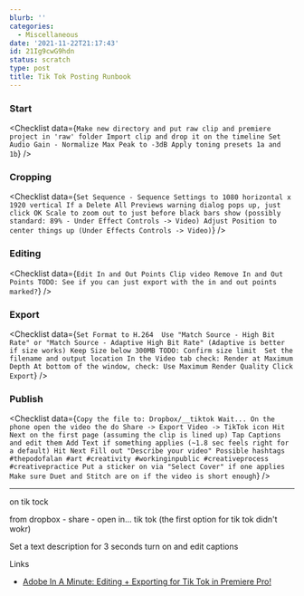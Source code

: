 ```yaml
---
blurb: ''
categories:
  - Miscellaneous
date: '2021-11-22T21:17:43'
id: 21Ig9cwG9hdn
status: scratch
type: post
title: Tik Tok Posting Runbook
---
```



### Start

<Checklist data={`
Make new directory and put raw clip and premiere project in 'raw' folder
Import clip and drop it on the timeline
Set Audio Gain - Normalize Max Peak to -3dB
Apply toning presets 1a and 1b
`} />

### Cropping

<Checklist data={`
Set Sequence - Sequence Settings to 1080 horizontal x 1920 vertical
If a Delete All Previews warning dialog pops up, just click OK
Scale to zoom out to just before black bars show (possibly standard: 89% - Under Effect Controls -> Video)
Adjust Position to center things up (Under Effects Controls -> Video)
`} />

### Editing

<Checklist data={`
Edit In and Out Points
Clip video
Remove In and Out Points
TODO: See if you can just export with the in and out points marked?
`} />

### Export 

<Checklist data={`
Set Format to H.264 
Use "Match Source - High Bit Rate" or "Match Source - Adaptive High Bit Rate" (Adaptive is better if size works)
Keep Size below 300MB
TODO: Confirm size limit 
Set the filename and output location
In the Video tab check: Render at Maximum Depth
At bottom of the window, check: Use Maximum Render Quality
Click Export
`} />

### Publish

<Checklist data={`
Copy the file to: Dropbox/__tiktok
Wait...
On the phone open the video the do Share -> Export Video -> TikTok icon
Hit Next on the first page (assuming the clip is lined up)
Tap Captions and edit them
Add Text if something applies (~1.8 sec feels right for a default)
Hit Next
Fill out "Describe your video"
Possible hashtags #thepodofalan #art #creativity #workinginpublic #creativeprocess #creativepractice
Put a sticker on via "Select Cover" if one applies
Make sure Duet and Stitch are on if the video is short enough
`} />








---


on tik tock 

from dropbox - share - open in... tik tok (the first option for tik tok didn't wokr)

Set a text description for 3 seconds
turn on and edit captions


Links

- [Adobe In A Minute: Editing + Exporting for Tik Tok in Premiere Pro!](https://www.youtube.com/watch?v=xCu7T8RguqQ)
